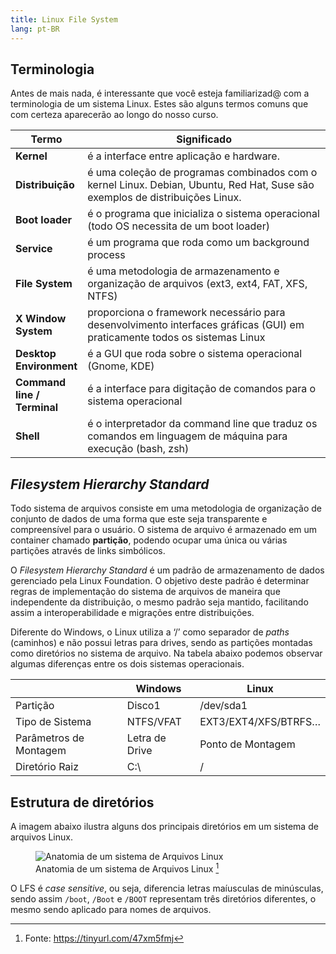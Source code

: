 ```yaml
---
title: Linux File System
lang: pt-BR
---
```


## Terminologia

Antes de mais nada, é interessante que você esteja familiarizad\@ com a terminologia de um sistema Linux. Estes são alguns termos comuns que com certeza aparecerão ao longo do nosso curso.

| Termo                       | Significado                                                                                                                  |
|-----------------------------|------------------------------------------------------------------------------------------------------------------------------|
| **Kernel**                  | é a interface entre aplicação e hardware.                                                                                    |
| **Distribuição**            | é uma coleção de programas combinados com o kernel Linux. Debian, Ubuntu, Red Hat, Suse são exemplos de distribuições Linux. |
| **Boot loader**             | é o programa que inicializa o sistema operacional (todo OS necessita de um boot loader)                                      |
| **Service**                 | é um programa que roda como um background process                                                                            |
| **File System**             | é uma metodologia de armazenamento e organização de arquivos (ext3, ext4, FAT, XFS, NTFS)                                    |
| **X Window System**         | proporciona o framework necessário para desenvolvimento interfaces gráficas (GUI) em praticamente todos os sistemas Linux    |
| **Desktop Environment**     | é a GUI que roda sobre o sistema operacional (Gnome, KDE)                                                                    |
| **Command line / Terminal** | é a interface para digitação de comandos para o sistema operacional                                                          |
| **Shell**                   | é o interpretador da command line que traduz os comandos em linguagem de máquina para execução (bash, zsh)                   |

## *Filesystem Hierarchy Standard* {#fhs}

Todo sistema de arquivos consiste em uma metodologia de organização de conjunto de dados de uma forma que este seja transparente e compreensível para o usuário. O sistema de arquivo é armazenado em um container chamado **partição**, podendo ocupar uma única ou várias partições através de links simbólicos.

O *Filesystem Hierarchy Standard* é um padrão de armazenamento de dados gerenciado pela Linux Foundation. O objetivo deste padrão é determinar regras de implementação do sistema de arquivos de maneira que independente da distribuição, o mesmo padrão seja mantido, facilitando assim a interoperabilidade e migrações entre distribuições.

Diferente do Windows, o Linux utiliza a '/' como separador de *paths* (caminhos) e não possui letras para drives, sendo as partições montadas como diretórios no sistema de arquivo. Na tabela abaixo podemos observar algumas diferenças entre os dois sistemas operacionais.

|                        | Windows        | Linux                  |
|------------------------|----------------|------------------------|
| Partição               | Disco1         | /dev/sda1              |
| Tipo de Sistema        | NTFS/VFAT      | EXT3/EXT4/XFS/BTRFS... |
| Parâmetros de Montagem | Letra de Drive | Ponto de Montagem      |
| Diretório Raiz         | C:\\           | /                      |

## Estrutura de diretórios {#diretorios}

A imagem abaixo ilustra alguns dos principais diretórios em um sistema de arquivos Linux.

![Anatomia de um sistema de Arquivos Linux [^1]](images/linux_dir.png){fig-align="center"}

[^1]: Fonte: <https://tinyurl.com/47xm5fmj>

[^2]: Fonte: <https://tinyurl.com/47xm5fmj>

O LFS é *case sensitive*, ou seja, diferencia letras maíusculas de minúsculas, sendo assim `/boot`, `/Boot` e `/BOOT` representam três diretórios diferentes, o mesmo sendo aplicado para nomes de arquivos.
